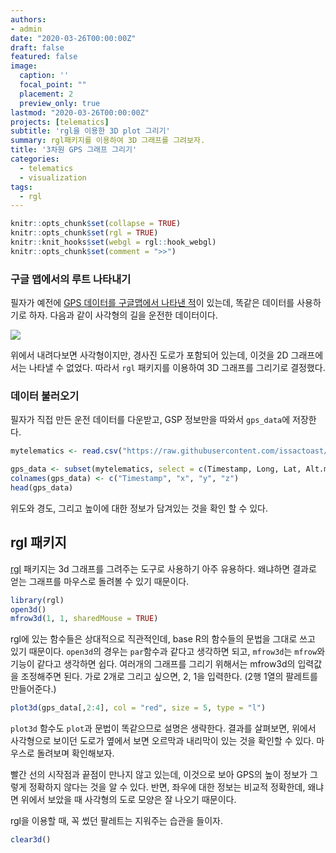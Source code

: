 ```yaml
---
authors:
- admin
date: "2020-03-26T00:00:00Z"
draft: false
featured: false
image:
  caption: ''
  focal_point: ""
  placement: 2
  preview_only: true
lastmod: "2020-03-26T00:00:00Z"
projects: [telematics]
subtitle: 'rgl을 이용한 3D plot 그리기'
summary: rgl패키지를 이용하여 3D 그래프를 그려보자.
title: '3차원 GPS 그래프 그리기'
categories:
  - telematics
  - visualization
tags:
  - rgl
---
```


```r
knitr::opts_chunk$set(collapse = TRUE)
knitr::opts_chunk$set(rgl = TRUE)
knitr::knit_hooks$set(webgl = rgl::hook_webgl)
knitr::opts_chunk$set(comment = ">>")
```

### 구글 맵에서의 루트 나타내기

필자가 예전에 [GPS 데이터를 구글맵에서 나타낸 적](https://www.theissaclee.com/en/post/gpsvisulization/)이 있는데, 똑같은 데이터를 사용하기로 하자. 다음과 같이 사각형의 길을 운전한 데이터이다.

![](https://www.theissaclee.com/en/post/gpsvisulization/myanimation.gif)

위에서 내려다보면 사각형이지만, 경사진 도로가 포함되어 있는데, 이것을 2D 그래프에서는 나타낼 수 없었다. 따라서 `rgl` 패키지를 이용하여 3D 그래프를 그리기로 결정했다.

### 데이터 불러오기

필자가 직접 만든 운전 데이터를 다운받고, GSP 정보만을 따와서 `gps_data`에 저장한다. 

```r
mytelematics <- read.csv("https://raw.githubusercontent.com/issactoast/theissacleedotcom/master/static/data/sampletrip.csv", header = TRUE, fill = TRUE)

gps_data <- subset(mytelematics, select = c(Timestamp, Long, Lat, Alt.m.))
colnames(gps_data) <- c("Timestamp", "x", "y", "z")
head(gps_data)
```

위도와 경도, 그리고 높이에 대한 정보가 담겨있는 것을 확인 할 수 있다.

## rgl 패키지

 [rgl](https://cran.r-project.org/web/packages/rgl/vignettes/rgl.html) 패키지는 3d 그래프를 그려주는 도구로 사용하기 아주 유용하다. 왜냐하면 결과로 얻는 그래프를 마우스로 돌려볼 수 있기 때문이다.

```r
library(rgl)
open3d()
mfrow3d(1, 1, sharedMouse = TRUE)
```

rgl에 있는 함수들은 상대적으로 직관적인데, base R의 함수들의 문법을 그대로 쓰고 있기 때문이다. `open3d`의 경우는 `par`함수과 같다고 생각하면 되고, `mfrow3d`는 `mfrow`와 기능이 같다고 생각하면 쉽다. 여러개의 그래프를 그리기 위해서는 mfrow3d의 입력값을 조정해주면 된다. 가로 2개로 그리고 싶으면, 2, 1을 입력한다. (2행 1열의 팔레트를 만들어준다.)

```r
plot3d(gps_data[,2:4], col = "red", size = 5, type = "l")
```

`plot3d` 함수도 `plot`과 문법이 똑같으므로 설명은 생략한다. 결과를 살펴보면, 위에서 사각형으로 보이던 도로가 옆에서 보면 오르막과 내리막이 있는 것을 확인할 수 있다. 마우스로 돌려보며 확인해보자.

빨간 선의 시작점과 끝점이 만나지 않고 있는데, 이것으로 보아 GPS의 높이 정보가 그렇게 정확하지 않다는 것을 알 수 있다. 반면, 좌우에 대한 정보는 비교적 정확한데, 왜냐면 위에서 보았을 때 사각형의 도로 모양은 잘 나오기 때문이다.

rgl을 이용할 때, 꼭 썼던 팔레트는 지워주는 습관을 들이자.

```r
clear3d()
```

